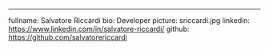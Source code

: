 ---
fullname: Salvatore Riccardi
bio: Developer
picture: sriccardi.jpg
linkedin: https://www.linkedin.com/in/salvatore-riccardi/
github: https://github.com/salvatorericcardi
